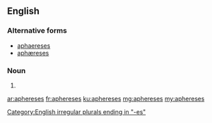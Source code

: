 ==English==

===Alternative forms===
* [[aphaereses]]
* [[aphæreses]]

===Noun===
{{head|en|plural}} {{p}}

# {{plural of|apheresis|lang=en}}

[[Category:English irregular plurals ending in "-es"]]

[[ar:aphereses]]
[[fr:aphereses]]
[[ku:aphereses]]
[[mg:aphereses]]
[[my:aphereses]]